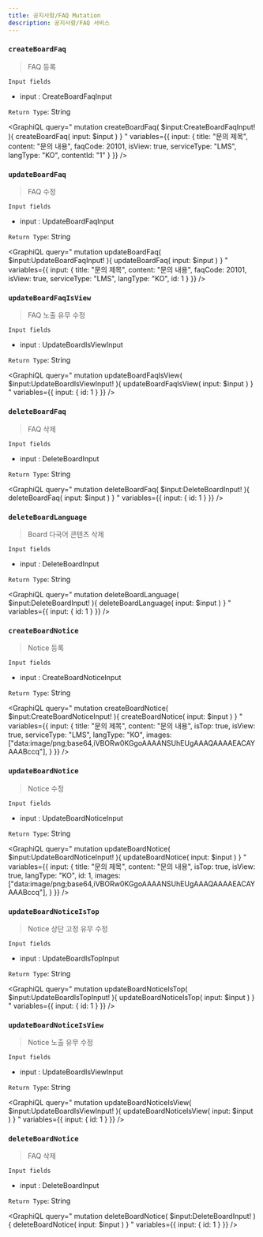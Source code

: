 ```yaml
---
title: 공지사항/FAQ Mutation
description: 공지사항/FAQ 서비스 
---
```



### `createBoardFaq`
> FAQ 등록

`Input fields`
* input : <Link to="/input/board/#CreateBoardFaqInput">CreateBoardFaqInput</Link>

`Return Type`: String

<GraphiQL
  query="
  mutation createBoardFaq( $input:CreateBoardFaqInput! ){
    createBoardFaq( input: $input )
  }
  "
  variables={{
    input: {
      title: "문의 제목", 
      content: "문의 내용", 
      faqCode: 20101, 
      isView: true, 
      serviceType: "LMS", 
      langType: "KO",
      contentId: "1" 
    }
  }}
/>

### `updateBoardFaq`
> FAQ 수정

`Input fields`
* input : <Link to="/input/board/#UpdateBoardFaqInput">UpdateBoardFaqInput</Link>

`Return Type`: String

<GraphiQL
  query="
  mutation updateBoardFaq( $input:UpdateBoardFaqInput! ){
    updateBoardFaq( input: $input )
  }
  "
  variables={{
    input: {
      title: "문의 제목", 
      content: "문의 내용", 
      faqCode: 20101, 
      isView: true, 
      serviceType: "LMS", 
      langType: "KO",
      id: 1
    }
  }}
/>

### `updateBoardFaqIsView`
> FAQ 노출 유무 수정

`Input fields`
* input : <Link to="/input/board/#UpdateBoardIsViewInput">UpdateBoardIsViewInput</Link>

`Return Type`: String

<GraphiQL
  query="
  mutation updateBoardFaqIsView( $input:UpdateBoardIsViewInput! ){
    updateBoardFaqIsView( input: $input )
  }
  "
  variables={{
    input: {
      id: 1
    }
  }}
/>

### `deleteBoardFaq`
> FAQ 삭제

`Input fields`
* input : <Link to="/input/board/#DeleteBoardInput">DeleteBoardInput</Link>

`Return Type`: String

<GraphiQL
  query="
  mutation deleteBoardFaq( $input:DeleteBoardInput! ){
    deleteBoardFaq( input: $input )
  }
  "
  variables={{
    input: {
      id: 1
    }
  }}
/>

### `deleteBoardLanguage`
> Board 다국어 콘텐츠 삭제

`Input fields`
* input : <Link to="/input/board/#DeleteBoardInput">DeleteBoardInput</Link>

`Return Type`: String

<GraphiQL
  query="
  mutation deleteBoardLanguage( $input:DeleteBoardInput! ){
    deleteBoardLanguage( input: $input )
  }
  "
  variables={{
    input: {
      id: 1
    }
  }}
/>

### `createBoardNotice`
> Notice 등록


`Input fields`
* input : <Link to="/input/board/#CreateBoardNoticeInput">CreateBoardNoticeInput</Link>

`Return Type`: String

<GraphiQL
  query="
  mutation createBoardNotice( $input:CreateBoardNoticeInput! ){
    createBoardNotice( input: $input )
  }
  "
  variables={{
    input: {
      title: "문의 제목", 
      content: "문의 내용", 
      isTop: true, 
      isView: true, 
      serviceType: "LMS", 
      langType: "KO",
      images: ["data:image/png;base64,iVBORw0KGgoAAAANSUhEUgAAAQAAAAEACAYAAABccq"],
    }
  }}
/>

### `updateBoardNotice`
> Notice 수정

`Input fields`
* input : <Link to="/input/board/#UpdateBoardNoticeInput">UpdateBoardNoticeInput</Link>

`Return Type`: String

<GraphiQL
  query="
  mutation updateBoardNotice( $input:UpdateBoardNoticeInput! ){
    updateBoardNotice( input: $input )
  }
  "
  variables={{
    input: {
      title: "문의 제목", 
      content: "문의 내용", 
      isTop: true, 
      isView: true, 
      langType: "KO",
      id: 1,
      images: ["data:image/png;base64,iVBORw0KGgoAAAANSUhEUgAAAQAAAAEACAYAAABccq"],
    }
  }}
/>

### `updateBoardNoticeIsTop`
> Notice 상단 고정 유무 수정

`Input fields`
* input : <Link to="/input/board/#UpdateBoardIsTopInput">UpdateBoardIsTopInput</Link>

`Return Type`: String

<GraphiQL
  query="
  mutation updateBoardNoticeIsTop( $input:UpdateBoardIsTopInput! ){
    updateBoardNoticeIsTop( input: $input )
  }
  "
  variables={{
    input: {
      id: 1
    }
  }}
/>

### `updateBoardNoticeIsView`
> Notice 노출 유무 수정

`Input fields`
* input : <Link to="/input/board/#UpdateBoardIsViewInput">UpdateBoardIsViewInput</Link>

`Return Type`: String

<GraphiQL
  query="
  mutation updateBoardNoticeIsView( $input:UpdateBoardIsViewInput! ){
    updateBoardNoticeIsView( input: $input )
  }
  "
  variables={{
    input: {
      id: 1
    }
  }}
/>

### `deleteBoardNotice`
> FAQ 삭제

`Input fields`
* input : <Link to="/input/board/#DeleteBoardInput">DeleteBoardInput</Link>

`Return Type`: String

<GraphiQL
  query="
  mutation deleteBoardNotice( $input:DeleteBoardInput! ){
    deleteBoardNotice( input: $input )
  }
  "
  variables={{
    input: {
      id: 1
    }
  }}
/>

